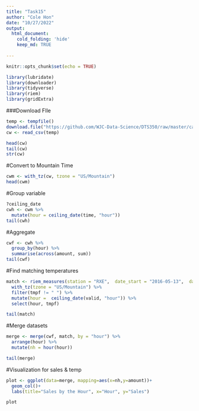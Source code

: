 ```yaml
---
title: "Task15"
author: "Cole Hon"
date: "10/27/2022"
output:
  html_document:
    cold_folding: 'hide'
    keep_md: TRUE
    
---
```


```r
knitr::opts_chunk$set(echo = TRUE)
```


```r
library(lubridate)
library(downloader)
library(tidyverse)
library(riem)
library(gridExtra)
```


###Download FIle
```r
temp <- tempfile()
download.file("https://github.com/WJC-Data-Science/DTS350/raw/master/carwash.csv", temp, mode = "wb")
cw <- read_csv(temp)

head(cw)
tail(cw)
str(cw)

```




#Convert to Mountain Time
```r
cwm <- with_tz(cw, tzone = "US/Mountain")
head(cwm)
```

#Group variable
```r
?ceiling_date
cwh <- cwm %>%
  mutate(hour = ceiling_date(time, "hour"))
tail(cwh)
```

#Aggregate
```r
cwf <- cwh %>%
  group_by(hour) %>%
  summarise(across(amount, sum))
tail(cwf)
```

#Find matching temperatures
```r
match <- riem_measures(station = "RXE",  date_start = "2016-05-13",  date_end  = "2016-07-18") %>%
  with_tz(tzone = "US/Mountain") %>%
  filter(tmpf != " ") %>%
  mutate(hour =  ceiling_date(valid, "hour")) %>%
  select(hour, tmpf)

tail(match)
```

#Merge datasets
```r
merge <- merge(cwf, match, by = "hour") %>%
  arrange(hour) %>%
  mutate(nh = hour(hour))

tail(merge)
```


#Visualization for sales & temp
```r
plot <- ggplot(data=merge, mapping=aes(x=nh,y=amount))+
  geom_col()+
  labs(title="Sales by the Hour", x="Hour", y="Sales") 

plot
```